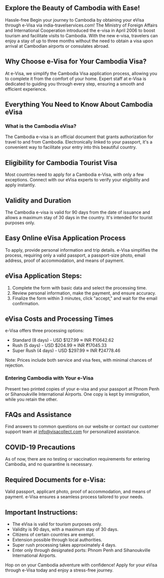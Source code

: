 ## Explore the Beauty of Cambodia with Ease!

Hassle-free Begin your journey to Cambodia by obtaining your eVisa through e-Visa via india-travelservices.com! The Ministry of Foreign Affairs and International Cooperation introduced the e-visa in April 2006 to boost tourism and facilitate visits to Cambodia. With the new e-visa, travelers can enjoy a stay of up to three months without the need to obtain a visa upon arrival at Cambodian airports or consulates abroad.

## Why Choose e-Visa for Your Cambodia Visa?

At e-Visa, we simplify the Cambodia Visa application process, allowing you to complete it from the comfort of your home. Expert staff at e-Visa is dedicated to guiding you through every step, ensuring a smooth and efficient experience.

## Everything You Need to Know About Cambodia eVisa

### What is the Cambodia eVisa?

The Cambodia e-visa is an official document that grants authorization for travel to and from Cambodia. Electronically linked to your passport, it's a convenient way to facilitate your entry into this beautiful country.

## Eligibility for Cambodia Tourist Visa

Most countries need to apply for a Cambodia e-Visa, with only a few exceptions. Connect with our eVisa experts to verify your eligibility and apply instantly.

## Validity and Duration

The Cambodia e-visa is valid for 90 days from the date of issuance and allows a maximum stay of 30 days in the country. It's intended for tourist purposes only.

## Easy Online eVisa Application Process

To apply, provide personal information and trip details. e-Visa simplifies the process, requiring only a valid passport, a passport-size photo, email address, proof of accommodation, and means of payment.

## eVisa Application Steps:

1. Complete the form with basic data and select the processing time.
2. Review personal information, make the payment, and ensure accuracy.
3. Finalize the form within 3 minutes, click "accept," and wait for the email confirmation.

## eVisa Costs and Processing Times

e-Visa offers three processing options:

- Standard (8 days) - USD $127.99 ≈ INR ₹10642.62
- Rush (5 days) - USD $204.99 ≈ INR ₹17045.33
- Super Rush (4 days) - USD $297.99 ≈ INR ₹24778.46

Note: Prices include both service and visa fees, with minimal chances of rejection.

### Entering Cambodia with Your e-Visa

Present two printed copies of your e-visa and your passport at Phnom Penh or Sihanoukville International Airports. One copy is kept by immigration, while you retain the other.

## FAQs and Assistance

Find answers to common questions on our website or contact our customer support team at info@visacollect.com for personalized assistance.

## COVID-19 Precautions

As of now, there are no testing or vaccination requirements for entering Cambodia, and no quarantine is necessary.

## Required Documents for e-Visa:

Valid passport, applicant photo, proof of accommodation, and means of payment. e-Visa ensures a seamless process tailored to your needs.

## Important Instructions:

- The eVisa is valid for tourism purposes only.
- Validity is 90 days, with a maximum stay of 30 days.
- Citizens of certain countries are exempt.
- Extension possible through local authorities.
- Super rush processing takes approximately 4 days.
- Enter only through designated ports: Phnom Penh and Sihanoukville International Airports.

Hop on on your Cambodia adventure with confidence! Apply for your eVisa through e-Visa today and enjoy a stress-free journey.
